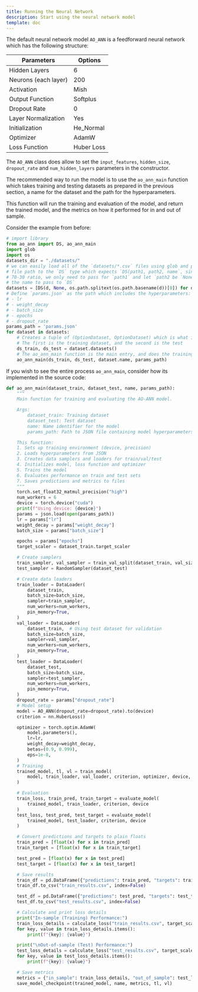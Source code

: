 ```yaml
---
title: Running the Neural Network
description: Start using the neural network model
template: doc
---
```


The default neural network model `AO_ANN` is a feedforward neural network which has the following structure:

| **Parameters**        | **Options** |
|-----------------------|-------------|
| Hidden Layers         | 6           |
| Neurons (each layer)  | 200         |
| Activation            | Mish        |
| Output Function       | Softplus    |
| Dropout Rate          | 0           |
| Layer Normalization   | Yes         |
| Initialization        | He_Normal   |
| Optimizer             | AdamW       |
| Loss Function         | Huber Loss  |

The `AO_ANN` class does allow to set the `input_features`, `hidden_size`, `dropout_rate` and `num_hidden_layers` parameters in the constructor.

The recommended way to run the model is to use the `ao_ann_main` function which takes training and testing datasets as prepared in the previous section, a name for the dataset and the path for the hyperparameters.

This function will run the training and evaluation of the model, and return the trained model, and the metrics on how it performed for in and out of sample.

Consider the example from before:

```python
# import library
from ao_ann import DS, ao_ann_main
import glob
import os
datasets_dir = "./datasets/"
# we can easily load all of the `datasets/*.csv` files using glob and pass their
# file path to the `DS` type which expects `DS(path1, path2, name`, since we are doing the normal
# 70-30 ratio, we only need to pass for `path1` and let `path2 be `None`, we also let the file's base name be
# the name to pass to `DS`
datasets = [DS(d, None, os.path.splitext(os.path.basename(d))[0]) for d in glob.glob(f"{datasets_dir}/*.csv")]
# Define `params.json` as the path which includes the hyperparameters:
# - lr
# - weight_decay
# - batch_size
# - epochs
# - dropout_rate
params_path = 'params.json'
for dataset in datasets:
    # Creates a tuple of (OptionDataset, OptionDataset) which is what is used in the dataloader
    # The first is the training dataset, and the second is the test
    ds_train, ds_test = dataset.datasets()
    # The ao_ann_main function is the main entry, and does the training, testing, and saves the model
    ao_ann_main(ds_train, ds_test, dataset.name, params_path)

```

If you wish to see the entire process `ao_ann_main`, consider how its implemented in the source code:

```python
def ao_ann_main(dataset_train, dataset_test, name, params_path):
    """
    Main function for training and evaluating the AO-ANN model.

    Args:
        dataset_train: Training dataset
        dataset_test: Test dataset
        name: Name identifier for the model
        params_path: Path to JSON file containing model hyperparameters

    This function:
    1. Sets up training environment (device, precision)
    2. Loads hyperparameters from JSON
    3. Creates data samplers and loaders for train/val/test
    4. Initializes model, loss function and optimizer
    5. Trains the model
    6. Evaluates performance on train and test sets
    7. Saves predictions and metrics to files
    """
    torch.set_float32_matmul_precision("high")
    num_workers = 6
    device = torch.device("cuda")
    print(f"Using device: {device}")
    params = json.load(open(params_path))
    lr = params["lr"]
    weight_decay = params["weight_decay"]
    batch_size = params["batch_size"]

    epochs = params["epochs"]
    target_scaler = dataset_train.target_scaler

    # Create samplers
    train_sampler, val_sampler = train_val_split(dataset_train, val_size=0.2)
    test_sampler = RandomSampler(dataset_test)

    # Create data loaders
    train_loader = DataLoader(
        dataset_train,
        batch_size=batch_size,
        sampler=train_sampler,
        num_workers=num_workers,
        pin_memory=True,
    )
    val_loader = DataLoader(
        dataset_train,  # Using test dataset for validation
        batch_size=batch_size,
        sampler=val_sampler,
        num_workers=num_workers,
        pin_memory=True,
    )
    test_loader = DataLoader(
        dataset_test,
        batch_size=batch_size,
        sampler=test_sampler,
        num_workers=num_workers,
        pin_memory=True,
    )
    dropout_rate = params["dropout_rate"]
    # Model setup
    model = AO_ANN(dropout_rate=dropout_rate).to(device)
    criterion = nn.HuberLoss()

    optimizer = torch.optim.AdamW(
        model.parameters(),
        lr=lr,
        weight_decay=weight_decay,
        betas=(0.9, 0.999),
        eps=1e-8,
    )
    # Training
    trained_model, tl, vl = train_model(
        model, train_loader, val_loader, criterion, optimizer, device, epochs=epochs
    )

    # Evaluation
    train_loss, train_pred, train_target = evaluate_model(
        trained_model, train_loader, criterion, device
    )
    test_loss, test_pred, test_target = evaluate_model(
        trained_model, test_loader, criterion, device
    )

    # Convert predictions and targets to plain floats
    train_pred = [float(x) for x in train_pred]
    train_target = [float(x) for x in train_target]

    test_pred = [float(x) for x in test_pred]
    test_target = [float(x) for x in test_target]

    # Save results
    train_df = pd.DataFrame({"predictions": train_pred, "targets": train_target})
    train_df.to_csv("train_results.csv", index=False)

    test_df = pd.DataFrame({"predictions": test_pred, "targets": test_target})
    test_df.to_csv("test_results.csv", index=False)

    # Calculate and print loss details
    print("In-sample (Training) Performance:")
    train_loss_details = calculate_loss("train_results.csv", target_scaler)
    for key, value in train_loss_details.items():
        print(f"{key}: {value}")

    print("\nOut-of-sample (Test) Performance:")
    test_loss_details = calculate_loss("test_results.csv", target_scaler)
    for key, value in test_loss_details.items():
        print(f"{key}: {value}")

    # Save metrics
    metrics = {"in_sample": train_loss_details, "out_of_sample": test_loss_details}
    save_model_checkpoint(trained_model, name, metrics, tl, vl)
```
